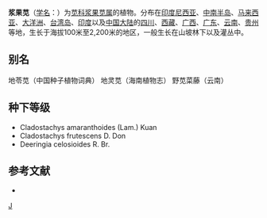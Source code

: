 {{Speciesbox
| taxon = Deeringia amaranthoides
| binomial_authority = D. Don
}}

'''浆果苋'''（[[学名|学名]]：{{lang|la|''Deeringia amaranthoides''}}）为[[苋科|苋科]][[浆果苋属|浆果苋属]]的植物。分布在[[印度尼西亚|印度尼西亚]]、[[中南半岛|中南半岛]]、[[马来西亚|马来西亚]]、[[大洋洲|大洋洲]]、[[台湾岛|台湾岛]]、[[印度|印度]]以及[[中国大陆|中国大陆]]的[[四川|四川]]、[[西藏|西藏]]、[[广西|广西]]、[[广东|广东]]、[[云南|云南]]、[[贵州|贵州]]等地，生长于海拔100米至2,200米的地区，一般生长在山坡林下以及灌丛中。

== 别名 ==
地苓苋（中国种子植物词典） 地灵苋（海南植物志） 野苋菜藤（云南）

== 种下等级 ==
* Cladostachys amaranthoides (Lam.) Kuan
* Cladostachys frutescens D. Don
* Deeringia celosioides R. Br.

== 参考文献 ==
<div class="references-small">
* {{FRPS|浆果苋}}
</div>
{{Taxonbar|from=Q15547691}}

[[Category:浆果苋属|J]]


{{植物小作品}}